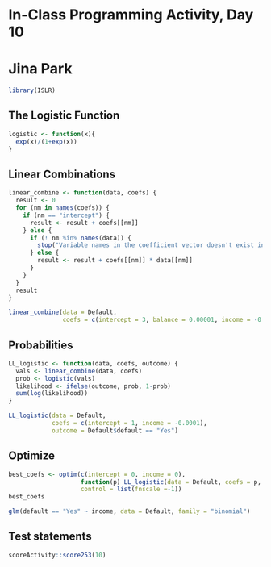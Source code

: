 # In-Class Programming Activity, Day 10
# Jina Park

```r
library(ISLR)
```

## The Logistic Function
```r
logistic <- function(x){
  exp(x)/(1+exp(x))
}
```

## Linear Combinations
```r
linear_combine <- function(data, coefs) {
  result <- 0 
  for (nm in names(coefs)) {
    if (nm == "intercept") {
      result <- result + coefs[[nm]]
    } else {
      if (! nm %in% names(data)) {
        stop("Variable names in the coefficient vector doesn't exist in the data.")
      } else {
        result <- result + coefs[[nm]] * data[[nm]]
      }
    }
  } 
  result
}

linear_combine(data = Default, 
               coefs = c(intercept = 3, balance = 0.00001, income = -0.0002))
```

## Probabilities
```r
LL_logistic <- function(data, coefs, outcome) {
  vals <- linear_combine(data, coefs)
  prob <- logistic(vals)
  likelihood <- ifelse(outcome, prob, 1-prob)
  sum(log(likelihood))
}

LL_logistic(data = Default, 
            coefs = c(intercept = 1, income = -0.0001), 
            outcome = Default$default == "Yes")
```

## Optimize
```r
best_coefs <- optim(c(intercept = 0, income = 0), 
                    function(p) LL_logistic(data = Default, coefs = p, outcome =  Default$default=="Yes"), 
                    control = list(fnscale =-1))
best_coefs
```
```r
glm(default == "Yes" ~ income, data = Default, family = "binomial")
```

## Test statements

```r
scoreActivity::score253(10)
```